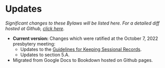 # Updates {-}

*Significant changes to these Bylaws will be listed here. For a detailed diff hosted at Github, [click here](https://github.com/Evangel-Presbytery/evangel-bylaws).*

* **Current version:** Changes which were ratified at the October 7, 2022 presbytery meeting:
  * Updates to the [Guidelines for Keeping Sessional Records](https://bylaws.evangelpresbytery.com/bylaws.html#appendix-1-guidelines-for-keeping-sessional-records).
  * Updates to section 5.A.
* Migrated from Google Docs to Bookdown hosted on Github pages.